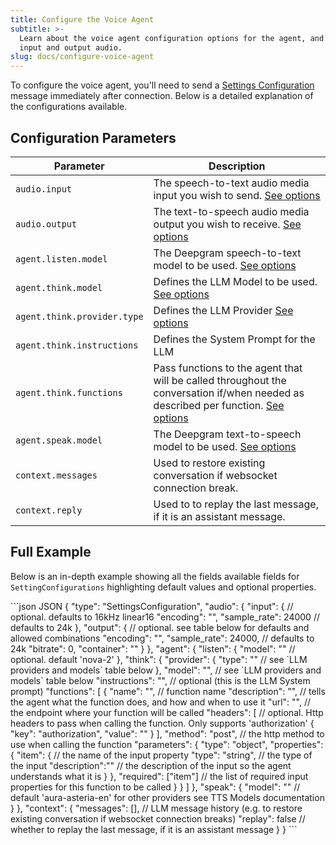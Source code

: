 ```yaml
---
title: Configure the Voice Agent
subtitle: >-
  Learn about the voice agent configuration options for the agent, and both
  input and output audio.
slug: docs/configure-voice-agent
---
```



<Markdown src="../snippets/voice-agent.mdx" />

To configure the voice agent, you'll need to send a [Settings Configuration](/docs/settings-configuration) message immediately after connection. Below is a detailed explanation of the configurations available.

## Configuration Parameters

| Parameter                   | Description                                                                                                                                                       |
| --------------------------- | ----------------------------------------------------------------------------------------------------------------------------------------------------------------- |
| `audio.input`               | The speech-to-text audio media input you wish to send. [See options](/docs/media-input-settings)                                                                  |
| `audio.output`              | The text-to-speech audio media output you wish to receive. [See options](/docs/tts-media-output-settings)                                                         |
| `agent.listen.model`        | The Deepgram speech-to-text model to be used. [See options](/docs/models-languages-overview)                                                                      |
| `agent.think.model`         | Defines the LLM Model to be used. [See options](/docs/voice-agent-llm-models)                                                                                     |
| `agent.think.provider.type` | Defines the LLM Provider [See options](/docs/voice-agent-llm-models)                                                                                              |
| `agent.think.instructions`  | Defines the System Prompt for the LLM                                                                                                                             |
| `agent.think.functions`     | Pass functions to the agent that will be called throughout the conversation if/when needed as described per function. [See options](/docs/voice-agent-llm-models) |
| `agent.speak.model`         | The Deepgram text-to-speech model to be used. [See options](/docs/voice-agent-tts-models)                                                                         |
| `context.messages`          | Used to restore existing conversation if websocket connection break.                                                                                              |
| `context.reply`             | Used to to replay the last message, if it is an assistant message.                                                                                                |

## Full Example

Below is an in-depth example showing all the fields available fields for `SettingConfigurations` highlighting default values and optional properties.

<CodeGroup>
  ```json JSON
  {
    "type": "SettingsConfiguration",
    "audio": {
      "input": { // optional. defaults to 16kHz linear16
        "encoding": "",
        "sample_rate": 24000 // defaults to 24k 
      },
      "output": { // optional. see table below for defaults and allowed combinations
        "encoding": "",
        "sample_rate": 24000, // defaults to 24k
        "bitrate": 0,
        "container": ""
      }
    },
    "agent": {
      "listen": {
        "model": "" // optional. default 'nova-2'
      },
      "think": {
        "provider": {
          "type": "" // see `LLM providers and models` table below
        },
        "model": "", // see `LLM providers and models` table below
        "instructions": "", // optional (this is the LLM System prompt)
        "functions": [
          {
            "name": "", // function name
            "description": "", // tells the agent what the function does, and how and when to use it
            "url": "", // the endpoint where your function will be called
            "headers": [ // optional. Http headers to pass when calling the function. Only supports 'authorization'
              {
                "key": "authorization",
                "value": ""
              }
            ],
            "method": "post", // the http method to use when calling the function
            "parameters": {
              "type": "object",
              "properties": {
                "item": { // the name of the input property
                  "type": "string", // the type of the input
                  "description":"" // the description of the input so the agent understands what it is
                }
              },
              "required": ["item"] // the list of required input properties for this function to be called
            }
          }
        ]
      },
      "speak": {
        "model": "" // default 'aura-asteria-en' for other providers see TTS Models documentation
      }
    },
    "context": {
      "messages": [], // LLM message history (e.g. to restore existing conversation if websocket connection breaks)
      "replay": false // whether to replay the last message, if it is an assistant message
    }
  }
  ```
</CodeGroup>
